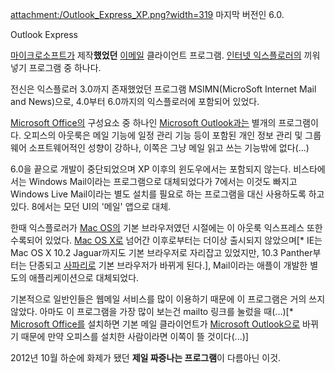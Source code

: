 attachment:/Outlook_Express_XP.png?width=319
마지막 버전인 6.0.

Outlook Express

[[마이크로소프트]]가 제작'''했었던''' [[이메일]] 클라이언트 프로그램. [[인터넷 익스플로러]]의 끼워넣기 프로그램 중 하나다.

전신은 익스플로러 3.0까지 존재했었던 프로그램 MSIMN(MicroSoft Internet Mail and News)으로, 4.0부터 6.0까지의 익스플로러에 포함되어 있었다.

[[Microsoft Office]]의 구성요소 중 하나인 [[Microsoft Outlook]]과는 별개의 프로그램이다. 오피스의 아웃룩은 메일 기능에 일정 관리 기능 등이 포함된 개인 정보 관리 및 그룹웨어 소프트웨어적인 성향이 강하나, 이쪽은 그냥 메일 읽고 쓰는 기능밖에 없다(...)

6.0을 끝으로 개발이 중단되었으며 XP 이후의 윈도우에서는 포함되지 않는다. 비스타에서는 Windows Mail이라는 프로그램으로 대체되었다가 7에서는 이것도 빠지고 Windows Live Mail이라는 별도 설치를 필요로 하는 프로그램을 대신 사용하도록 하고 있다. 8에서는 모던 UI의 '메일' 앱으로 대체.

한때 익스플로러가 [[Mac OS]]의 기본 브라우저였던 시절에는 이 아웃룩 익스프레스 또한 수록되어 있었다. [[Mac OS X]]로 넘어간 이후로부터는 더이상 출시되지 않았으며[* IE는 Mac OS X 10.2 Jaguar까지도 기본 브라우저로 자리잡고 있었지만, 10.3 Panther부터는 단종되고 [[사파리]]로 기본 브라우저가 바뀌게 된다.], Mail이라는 애플이 개발한 별도의 애플리케이션으로 대체되었다.

기본적으로 일반인들은 웹메일 서비스를 많이 이용하기 때문에 이 프로그램은 거의 쓰지 않았다. 아마도 이 프로그램을 가장 많이 보는건 mailto 링크를 눌렀을 때(...)[* [[Microsoft Office]]를 설치하면 기본 메일 클라이언트가 [[Microsoft Outlook]]으로 바뀌기 때문에 만약 오피스를 설치한 사람이라면 이쪽이 뜰 것이다(...)]

2012년 10월 하순에 화제가 됐던 '''제일 짜증나는 프로그램'''이 다름아닌 이것.
